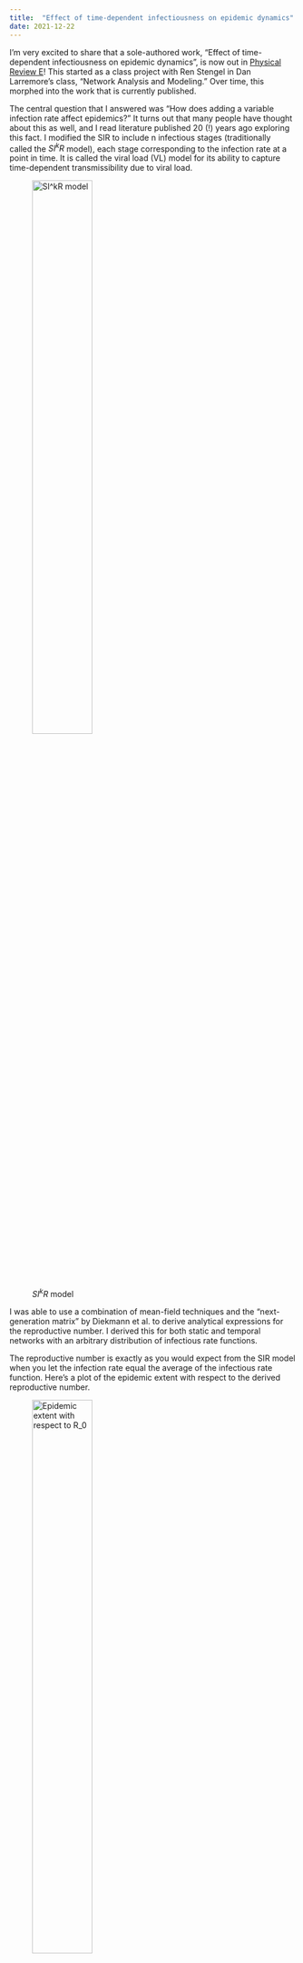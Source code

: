 ```yaml
---
title:  "Effect of time-dependent infectiousness on epidemic dynamics"
date: 2021-12-22
---
```

I’m very excited to share that a sole-authored work, “Effect of time-dependent infectiousness on epidemic dynamics”, is now out in [Physical Review E](https://doi.org/10.1103/PhysRevE.104.064302)! This started as a class project with Ren Stengel in Dan Larremore’s class, “Network Analysis and Modeling.” Over time, this morphed into the work that is currently published.

The central question that I answered was “How does adding a variable infection rate affect epidemics?” It turns out that many people have thought about this as well, and I read literature published 20 (!) years ago exploring this fact. I modified the SIR to include n infectious stages (traditionally called the $SI^kR$ model), each stage corresponding to the infection rate at a point in time. It is called the viral load (VL) model for its ability to capture time-dependent transmissibility due to viral load.

![$SI^kR$ model](/assets/images/time-dependent-infectiousness/model.png){width="50%"}

I was able to use a combination of mean-field techniques and the “next-generation matrix” by Diekmann et al. to derive analytical expressions for the reproductive number. I derived this for both static and temporal networks with an arbitrary distribution of infectious rate functions.

The reproductive number is exactly as you would expect from the SIR model when you let the infection rate equal the average of the infectious rate function. Here’s a plot of the epidemic extent with respect to the derived reproductive number.

![Epidemic extent with respect to $R_0$](/assets/images/time-dependent-infectiousness/extent_vs_R0.png){width="50%"}

The VL model, however, strongly affects the time dynamics of how an epidemic unfolds; the time scale of the VL model is much shorter than the SIR model.

![The epidemic trajectories of different contagion models](/assets/images/time-dependent-infectiousness/infection_curves.png){width="50%"}

In addition, the infection propagates as a traveling wave of infection, which we demonstrate with numerical simulations and writing the VL model as a transport equation PDE with infectious boundary conditions.

![The number of individuals infected for duration τ at time t for the configuration model (top) and the activity model (middle). The
line plots (bottom) denote the probability distribution of τ at times 40, 60, and 80, which correspond to normalized vertical cross sections of
$I(t, \tau)$.](/assets/images/time-dependent-infectiousness/heatmap.png){width="50%"}

This project was especially significant for me as a researcher, because this paper helped me develop my voice. I am grateful to the reviewers for helping me strengthen the idea. A big shoutout to Ren Stengel, Dan Larremore, Juan G. Restrepo, and Subekshya Bidari for their help and input!
